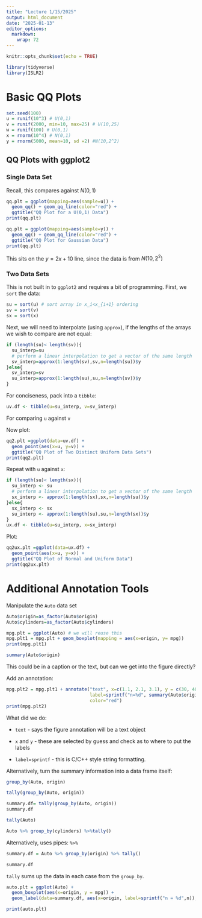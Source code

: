 ```yaml
---
title: "Lecture 1/15/2025"
output: html_document
date: "2025-01-13"
editor_options: 
  markdown: 
    wrap: 72
---
```


```r
knitr::opts_chunk$set(echo = TRUE)
```

```r
library(tidyverse)
library(ISLR2)
```

# Basic QQ Plots

```r
set.seed(100)
u = runif(10^3) # U(0,1)
v = runif(2000, min=10, max=25) # U(10,25)
w = runif(100) # U(0,1)
x = rnorm(10^4) # N(0,1)
y = rnorm(5000, mean=10, sd =2) #N(10,2^2)
```

## QQ Plots with ggplot2

### Single Data Set

Recall, this compares against $N(0,1)$

```r
qq.plt = ggplot(mapping=aes(sample=u)) + 
  geom_qq() + geom_qq_line(color="red") + 
  ggtitle("QQ Plot for a U(0,1) Data")
print(qq.plt)
```

```r
qq.plt = ggplot(mapping=aes(sample=y)) + 
  geom_qq() + geom_qq_line(color="red") + 
  ggtitle("QQ Plot for Gaussian Data")
print(qq.plt)
```

This sits on the $y=2x+10$ line, since the data is from $N(10,2^2)$

### Two Data Sets

This is not built in to `ggplot2` and requires a bit of programming.
First, we `sort` the data:

```r
su = sort(u) # sort array in x_i<x_{i+1} ordering
sv = sort(v)
sx = sort(x)
```

Next, we will need to interpolate (using `approx`), if the lengths of
the arrays we wish to compare are not equal:

```r
if (length(su)< length(sv)){
  su_interp=su
  # perform a linear interpolation to get a vector of the same length
  sv_interp=approx(1:length(sv),sv,n=length(su))$y
}else{
  sv_interp=sv
  su_interp=approx(1:length(su),su,n=length(sv))$y
}
```

For conciseness, pack into a `tibble`:

```r
uv.df <- tibble(u=su_interp, v=sv_interp)
```

For comparing `u` against `v`

Now plot:

```r
qq2.plt =ggplot(data=uv.df) + 
  geom_point(aes(x=u, y=v)) + 
  ggtitle("QQ Plot of Two Distinct Uniform Data Sets")
print(qq2.plt)

```

Repeat with `u` against `x`:

```r
if (length(su)< length(sx)){
  su_interp <- su
  # perform a linear interpolation to get a vector of the same length
  sx_interp <- approx(1:length(sx),sx,n=length(su))$y
}else{
  sx_interp <- sx
  su_interp <- approx(1:length(su),su,n=length(sx))$y
}
ux.df <- tibble(u=su_interp, x=sx_interp)

```

Plot:

```r
qq2ux.plt =ggplot(data=ux.df) + 
  geom_point(aes(x=u, y=x)) + 
  ggtitle("QQ Plot of Normal and Uniform Data")
print(qq2ux.plt)

```

# Additional Annotation Tools

Manipulate the `Auto` data set

```r
Auto$origin=as_factor(Auto$origin)
Auto$cylinders=as_factor(Auto$cylinders)
```

```r
mpg.plt = ggplot(Auto) # we will reuse this 
mpg.plt1 = mpg.plt + geom_boxplot(mapping = aes(x=origin, y= mpg))
print(mpg.plt1)
```

```r
summary(Auto$origin)
```

This could be in a caption or the text, but can we get into the figure
directly?

Add an annotation:

```r
mpg.plt2 = mpg.plt1 + annotate("text", x=c(1.1, 2.1, 3.1), y = c(30, 40, 45), 
                               label=sprintf("n=%d", summary(Auto$origin)),
                               color="red")
print(mpg.plt2)
```

What did we do:

-   `text` - says the figure annotation will be a text object

-   `x` and `y` - these are selected by guess and check as to where to
    put the labels

-   `label=sprintf` - this is C/C++ style string formatting.

Alternatively, turn the summary information into a data frame itself:

```r
group_by(Auto, origin)
```

```r
tally(group_by(Auto, origin))
```

```r
summary.df= tally(group_by(Auto, origin))
summary.df
```

```r
tally(Auto)
```

```r
Auto %>% group_by(cylinders) %>%tally()
```

Alternatively, uses pipes: `%>%`

```r
summary.df = Auto %>% group_by(origin) %>% tally()
```

```r
summary.df
```

`tally` sums up the data in each case from the `group_by`.

```r
auto.plt = ggplot(Auto) +
  geom_boxplot(aes(x=origin, y = mpg)) + 
  geom_label(data=summary.df, aes(x=origin, label=sprintf("n = %d",n)), y =max(Auto$mpg), color="red")

print(auto.plt)
```
